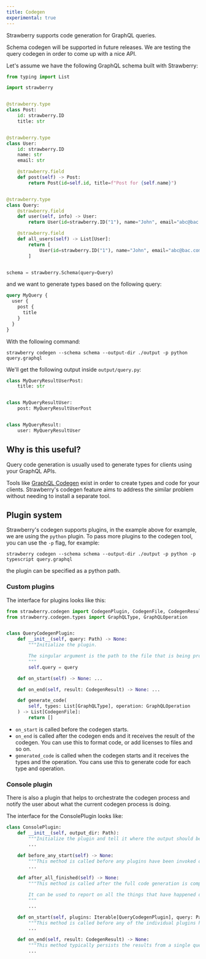 ```yaml
---
title: Codegen
experimental: true
---
```



Strawberry supports code generation for GraphQL queries.

<Note>

Schema codegen will be supported in future releases. We are testing the query
codegen in order to come up with a nice API.

</Note>

Let's assume we have the following GraphQL schema built with Strawberry:

```python
from typing import List

import strawberry


@strawberry.type
class Post:
    id: strawberry.ID
    title: str


@strawberry.type
class User:
    id: strawberry.ID
    name: str
    email: str

    @strawberry.field
    def post(self) -> Post:
        return Post(id=self.id, title=f"Post for {self.name}")


@strawberry.type
class Query:
    @strawberry.field
    def user(self, info) -> User:
        return User(id=strawberry.ID("1"), name="John", email="abc@bac.com")

    @strawberry.field
    def all_users(self) -> List[User]:
        return [
            User(id=strawberry.ID("1"), name="John", email="abc@bac.com"),
        ]


schema = strawberry.Schema(query=Query)
```

and we want to generate types based on the following query:

```graphql
query MyQuery {
  user {
    post {
      title
    }
  }
}
```

With the following command:

```shell
strawberry codegen --schema schema --output-dir ./output -p python query.graphql
```

We'll get the following output inside `output/query.py`:

```python
class MyQueryResultUserPost:
    title: str


class MyQueryResultUser:
    post: MyQueryResultUserPost


class MyQueryResult:
    user: MyQueryResultUser
```

## Why is this useful?

Query code generation is usually used to generate types for clients using your
GraphQL APIs.

Tools like [GraphQL Codegen](https://www.graphql-code-generator.com/) exist in
order to create types and code for your clients. Strawberry's codegen feature
aims to address the similar problem without needing to install a separate tool.

## Plugin system

Strawberry's codegen supports plugins, in the example above for example, we are
using the `python` plugin. To pass more plugins to the codegen tool, you can use
the `-p` flag, for example:

```shell
strawberry codegen --schema schema --output-dir ./output -p python -p typescript query.graphql
```

the plugin can be specified as a python path.

### Custom plugins

The interface for plugins looks like this:

```python
from strawberry.codegen import CodegenPlugin, CodegenFile, CodegenResult
from strawberry.codegen.types import GraphQLType, GraphQLOperation


class QueryCodegenPlugin:
    def __init__(self, query: Path) -> None:
        """Initialize the plugin.

        The singular argument is the path to the file that is being processed by this plugin.
        """
        self.query = query

    def on_start(self) -> None: ...

    def on_end(self, result: CodegenResult) -> None: ...

    def generate_code(
        self, types: List[GraphQLType], operation: GraphQLOperation
    ) -> List[CodegenFile]:
        return []
```

- `on_start` is called before the codegen starts.
- `on_end` is called after the codegen ends and it receives the result of the
  codegen. You can use this to format code, or add licenses to files and so on.
- `generated_code` is called when the codegen starts and it receives the types
  and the operation. You cans use this to generate code for each type and
  operation.

### Console plugin

There is also a plugin that helps to orchestrate the codegen process and notify
the user about what the current codegen process is doing.

The interface for the ConsolePlugin looks like:

```python
class ConsolePlugin:
    def __init__(self, output_dir: Path):
        """Initialize the plugin and tell it where the output should be written."""
        ...

    def before_any_start(self) -> None:
        """This method is called before any plugins have been invoked or any queries have been processed."""
        ...

    def after_all_finished(self) -> None:
        """This method is called after the full code generation is complete.

        It can be used to report on all the things that have happened during the codegen.
        """
        ...

    def on_start(self, plugins: Iterable[QueryCodegenPlugin], query: Path) -> None:
        """This method is called before any of the individual plugins have been started."""
        ...

    def on_end(self, result: CodegenResult) -> None:
        """This method typically persists the results from a single query to the output directory."""
        ...
```
